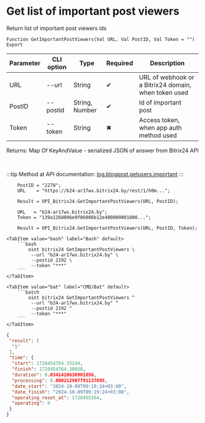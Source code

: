 ﻿---
sidebar_position: 4
---


# Get list of important post viewers
 Return list of important post viewers ids



`Function GetImportantPostViewers(Val URL, Val PostID, Val Token = "") Export`

  | Parameter | CLI option | Type | Required | Description |
  |-|-|-|-|-|
  | URL | --url | String | &#x2714; | URL of webhook or a Bitrix24 domain, when token used |
  | PostID | --postid | String, Number | &#x2714; | Id of important post |
  | Token | --token | String | &#x2716; | Access token, when app auth method used |

  
  Returns:  Map Of KeyAndValue - serialized JSON of answer from Bitrix24 API

<br/>

:::tip
Method at API documentation: [log.blogpost.getusers.important](https://dev.1c-bitrix.ru/rest_help/log/log_blogpost_getusers_important.php)
:::
<br/>



```bsl title="1C:Enterprise/OneScript code example"
    PostID = "2278";
    URL    = "https://b24-ar17wx.bitrix24.by/rest/1/h0m...";

    Result = OPI_Bitrix24.GetImportantPostViewers(URL, PostID);

    URL   = "b24-ar17wx.bitrix24.by";
    Token = "139a1268006e9f06006b12e400000001000...";

    Result = OPI_Bitrix24.GetImportantPostViewers(URL, PostID, Token);
```
 

 <Tabs>
  
    <TabItem value="bash" label="Bash" default>
        ```bash
            oint bitrix24 GetImportantPostViewers \
             --url "b24-ar17wx.bitrix24.by" \
             --postid 2192 \
             --token "***"
        ```
    </TabItem>
  
    <TabItem value="bat" label="CMD/Bat" default>
        ```batch
            oint bitrix24 GetImportantPostViewers ^
             --url "b24-ar17wx.bitrix24.by" ^
             --postid 2192 ^
             --token "***"
        ```
    </TabItem>
</Tabs>


```json title="Result"
{
 "result": [
  "1"
 ],
 "time": {
  "start": 1728454764.35244,
  "finish": 1728454764.38658,
  "duration": 0.0341410636901856,
  "processing": 0.000212907791137695,
  "date_start": "2024-10-09T09:19:24+03:00",
  "date_finish": "2024-10-09T09:19:24+03:00",
  "operating_reset_at": 1728455364,
  "operating": 0
 }
}
```
